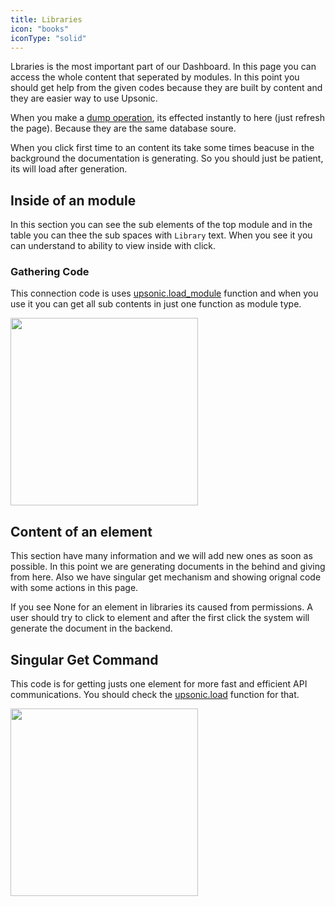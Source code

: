 ```yaml
---
title: Libraries
icon: "books"
iconType: "solid"
---
```



Lbraries is the most important part of our Dashboard. In this page you can access the whole content that seperated by modules. In this point you should get help from the given codes because they are built by content and they are easier way to use Upsonic.

When you make a [dump operation](/client/using/dump), its effected instantly to here (just refresh the page). Because they are the same database soure.

<Note>When you click first time to an content its take some times beacuse in the background the documentation is generating. So you should just be patient, its will load after generation.</Note>



## Inside of an module

In this section you can see the sub elements of the top module and in the table you can thee the sub spaces with `Library` text. When you see it you can understand to ability to view inside with click. 

### Gathering Code

This connection code is uses [upsonic.load_module](/client/using/load#upsonic-load-module) function and when you use it you can get all sub contents in just one function as module type.



<img height="300" src="/images/libraries_with_info.svg" />

## Content of an element
This section have many information and we will add new ones as soon as possible. In this point we are generating documents in the behind and giving from here. Also we have singular get mechanism and showing orignal code with some actions in this page.


<Warning>If you see None for an element in libraries its caused from permissions. A user should try to click to element and after the first click the system will generate the document in the backend.</Warning>


## Singular Get Command


This code is for getting justs one element for more fast and efficient API communications. You should check the [upsonic.load](/client/using/load#upsonic-load) function for that.


<img height="300" src="/images/content_with_info.svg" />

